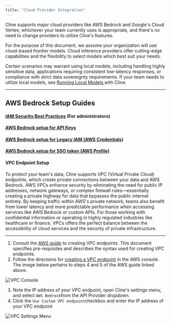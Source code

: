 ```yaml
---
title: "Cloud Provider Integration"
---
```


Cline supports major cloud providers like AWS Bedrock and Google's Cloud Vertex; whichever your team currently uses is appropriate, and there's no need to change providers to utilize Cline's features.

For the purpose of this document, we assume your organization will use cloud-based frontier models. Cloud inference providers offer cutting-edge capabilities and the flexibility to select models which best suit your needs.

Certain scenarios may warrant using local models, including handling highly sensitive data, applications requiring consistent low-latency responses, or compliance with strict data sovereignty requirements. If your team needs to utilize local models, see [Running Local Models ](/running-models-locally/read-me-first.mdx)with Cline.

---

## AWS Bedrock Setup Guides

#### [IAM Security Best Practices](https://docs.aws.amazon.com/IAM/latest/UserGuide/best-practices.html) (For administrators)

#### [AWS Bedrock setup for API Keys](/provider-config/aws-bedrock-with-apikey-authentication)

#### [AWS Bedrock setup for Legacy IAM (AWS Credentials)](/provider-config/aws-bedrock-with-credentials-authentication)

#### [AWS Bedrock setup for SSO token (AWS Profile)](/provider-config/aws-bedrock-with-profile-authentication)

#### VPC Endpoint Setup

To protect your team's data, Cline supports VPC (Virtual Private Cloud) endpoints, which create private connections between your data and AWS Bedrock. AWS VPCs enhance security by eliminating the need for public IP addresses, network gateways, or complex firewall rules—essentially creating a private highway for data that bypasses the public internet entirely. By keeping traffic within AWS's private network, teams also benefit from lower latency and more predictable performance when accessing services like AWS Bedrock or custom APIs. For those working with confidential information or operating in highly regulated industries like healthcare or finance, VPCs offers the perfect balance between the accessibility of cloud services and the security of private infrastructure.

---

1. Consult the [AWS guide](https://docs.aws.amazon.com/bedrock/latest/userguide/vpc-interface-endpoints.html) to creating VPC endpoints. This document specifies pre-requisites and describes the syntax used for creating VPC endpoints.
2. Follow the directions for [creating a VPC endpoint](https://docs.aws.amazon.com/vpc/latest/privatelink/create-interface-endpoint.html#create-interface-endpoint-aws) in the AWS console. The image below pertains to steps 4 and 5 of the AWS guide linked above.

<Frame>
	<img src="https://storage.googleapis.com/bluesaicoder_public_images/docs/assets/vpc-console.png" alt="VPC Console" />
</Frame>

3. Note the IP address of your VPC endpoint, open Cline's settings menu, and select `AWS Bedrock`from the API Provider dropdown.
4. Click the `Use Custom VPC endpoint`checkbox and enter the IP address of your VPC endpoint

<Frame>
	<img src="https://storage.googleapis.com/bluesaicoder_public_images/docs/assets/vpc-settings-menu.png" alt="VPC Settings Menu" />
</Frame>
